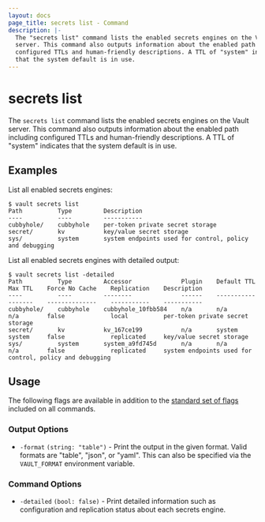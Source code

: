 ```yaml
---
layout: docs
page_title: secrets list - Command
description: |-
  The "secrets list" command lists the enabled secrets engines on the Vault
  server. This command also outputs information about the enabled path including
  configured TTLs and human-friendly descriptions. A TTL of "system" indicates
  that the system default is in use.
---
```


# secrets list

The `secrets list` command lists the enabled secrets engines on the Vault server.
This command also outputs information about the enabled path including
configured TTLs and human-friendly descriptions. A TTL of "system" indicates
that the system default is in use.

## Examples

List all enabled secrets engines:

```shell-session
$ vault secrets list
Path          Type         Description
----          ----         -----------
cubbyhole/    cubbyhole    per-token private secret storage
secret/       kv           key/value secret storage
sys/          system       system endpoints used for control, policy and debugging
```

List all enabled secrets engines with detailed output:

```shell-session
$ vault secrets list -detailed
Path          Type         Accessor              Plugin    Default TTL    Max TTL    Force No Cache    Replication    Description
----          ----         --------              ------    -----------    -------    --------------    -----------    -----------
cubbyhole/    cubbyhole    cubbyhole_10fbb584    n/a       n/a            n/a        false             local          per-token private secret storage
secret/       kv           kv_167ce199           n/a       system         system     false             replicated     key/value secret storage
sys/          system       system_a9fd745d       n/a       n/a            n/a        false             replicated     system endpoints used for control, policy and debugging
```

## Usage

The following flags are available in addition to the [standard set of
flags](/vault/docs/commands) included on all commands.

### Output Options

- `-format` `(string: "table")` - Print the output in the given format. Valid
  formats are "table", "json", or "yaml". This can also be specified via the
  `VAULT_FORMAT` environment variable.

### Command Options

- `-detailed` `(bool: false)` - Print detailed information such as configuration
  and replication status about each secrets engine.
